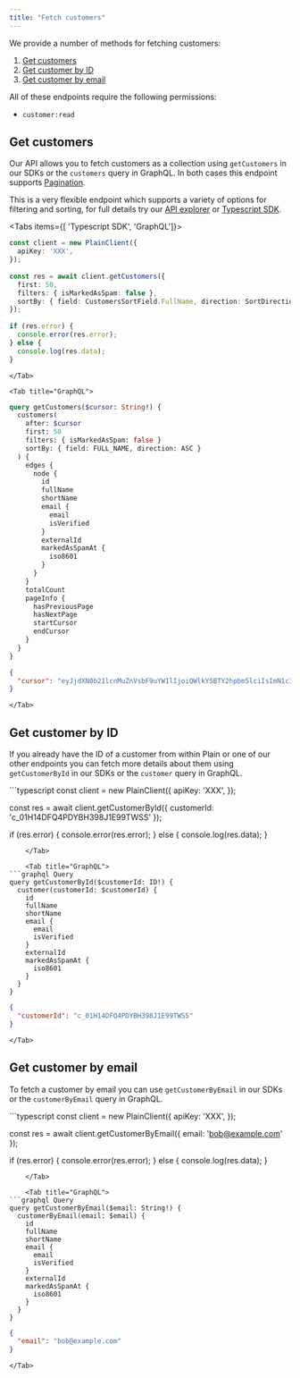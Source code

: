 ```yaml
---
title: "Fetch customers"
---
```


We provide a number of methods for fetching customers:

1. [Get customers](#get-customers)
1. [Get customer by ID](#get-customer-by-id)
1. [Get customer by email](#get-customer-by-email)

All of these endpoints require the following permissions:

- `customer:read`

## Get customers

Our API allows you to fetch customers as a collection using `getCustomers` in our SDKs or the `customers` query in GraphQL. In both cases this endpoint supports [Pagination](/graphql/pagination).

This is a very flexible endpoint which supports a variety of options for filtering and sorting, for full details try our [API explorer](https://app.plain.com/developer/api-explorer/) or [Typescript SDK](https://github.com/team-plain/typescript-sdk/).

<Tabs items={[ 'Typescript SDK', 'GraphQL']}>
    <Tab title="Typescript SDK">
```typescript
const client = new PlainClient({
  apiKey: 'XXX',
});
 
const res = await client.getCustomers({
  first: 50,
  filters: { isMarkedAsSpam: false },
  sortBy: { field: CustomersSortField.FullName, direction: SortDirection.Asc },
});
 
if (res.error) {
  console.error(res.error);
} else {
  console.log(res.data);
}
```
    </Tab>

    <Tab title="GraphQL">
```graphql Query
query getCustomers($cursor: String!) {
  customers(
    after: $cursor
    first: 50
    filters: { isMarkedAsSpam: false }
    sortBy: { field: FULL_NAME, direction: ASC }
  ) {
    edges {
      node {
        id
        fullName
        shortName
        email {
          email
          isVerified
        }
        externalId
        markedAsSpamAt {
          iso8601
        }
      }
    }
    totalCount
    pageInfo {
      hasPreviousPage
      hasNextPage
      startCursor
      endCursor
    }
  }
}
```

```json Variables
{
  "cursor": "eyJjdXN0b21lcnMuZnVsbF9uYW1lIjoiQWlkYSBTY2hpbm5lciIsImN1c3RvbWVycy5pZCI6ImNfMDFHMThFU01TWkdUWTQwU1pITk03M0hBQkIifQ=="
}
```
    </Tab>

</Tabs>

## Get customer by ID

If you already have the ID of a customer from within Plain or one of our other endpoints you can fetch more details about them using `getCustomerById` in our SDKs or the `customer` query in GraphQL.

<Tabs>
    <Tab title="Typescript SDK">
```typescript
const client = new PlainClient({
  apiKey: 'XXX',
});
 
const res = await client.getCustomerById({ customerId: 'c_01H14DFQ4PDYBH398J1E99TWSS' });
 
if (res.error) {
  console.error(res.error);
} else {
  console.log(res.data);
}
```
    </Tab>

    <Tab title="GraphQL">
```graphql Query
query getCustomerById($customerId: ID!) {
  customer(customerId: $customerId) {
    id
    fullName
    shortName
    email {
      email
      isVerified
    }
    externalId
    markedAsSpamAt {
      iso8601
    }
  }
}
```

```json Variables
{
  "customerId": "c_01H14DFQ4PDYBH398J1E99TWSS"
}
```
    </Tab>

</Tabs>

## Get customer by email

To fetch a customer by email you can use `getCustomerByEmail` in our SDKs or the `customerByEmail` query in GraphQL.

<Tabs>
    <Tab title="Typescript SDK'">
```typescript 
const client = new PlainClient({
  apiKey: 'XXX',
});
 
const res = await client.getCustomerByEmail({ email: 'bob@example.com' });
 
if (res.error) {
  console.error(res.error);
} else {
  console.log(res.data);
}
```
    </Tab>

    <Tab title="GraphQL">
```graphql Query
query getCustomerByEmail($email: String!) {
  customerByEmail(email: $email) {
    id
    fullName
    shortName
    email {
      email
      isVerified
    }
    externalId
    markedAsSpamAt {
      iso8601
    }
  }
}
```

```json Variables
{
  "email": "bob@example.com"
}
```
    </Tab>

</Tabs>
